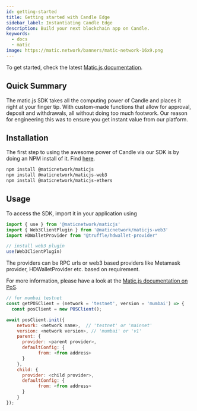 ```yaml
---
id: getting-started
title: Getting started with Candle Edge
sidebar_label: Instantiating Candle Edge
description: Build your next blockchain app on Candle.
keywords:
  - docs
  - matic
image: https://matic.network/banners/matic-network-16x9.png
---
```



To get started, check the latest [Matic.js documentation](../../../matic-js/get-started).

## Quick Summary

The matic.js SDK takes all the computing power of Candle and places it right at your finger tip. With custom-made functions that allow for approval, deposit and withdrawals, all without doing too much footwork. Our reason for engineering this was to ensure you get instant value from our platform.

## Installation
The first step to using the awesome power of Candle via our SDK is by doing an NPM install of it. Find [here](https://www.npmjs.com/package/@maticnetwork/maticjs).

```bash
npm install @maticnetwork/maticjs
npm install @maticnetwork/maticjs-web3
npm install @maticnetwork/maticjs-ethers
```

## Usage
To access the SDK, import it in your application using
```js
import { use } from '@maticnetwork/maticjs'
import { Web3ClientPlugin } from '@maticnetwork/maticjs-web3'
import HDWalletProvider from "@truffle/hdwallet-provider"

// install web3 plugin
use(Web3ClientPlugin)
```

The providers can be RPC urls or web3 based providers like Metamask provider, HDWalletProvider etc. based on requirement.

For more information, please have a look at the [Matic.js documentation on PoS](https://maticnetwork.github.io/matic.js/docs/pos/).

```js
// for mumbai testnet
const getPOSClient = (network = 'testnet', version = 'mumbai') => {
  const posClient = new POSClient();

await posClient.init({
    network: <network name>,  // 'testnet' or 'mainnet'
    version: <network version>, // 'mumbai' or 'v1'
    parent: {
      provider: <parent provider>,
      defaultConfig: {
            from: <from address>
      }
    },
    child: {
      provider: <child provider>,
      defaultConfig: {
            from: <from address>
      }
    }
});
```
